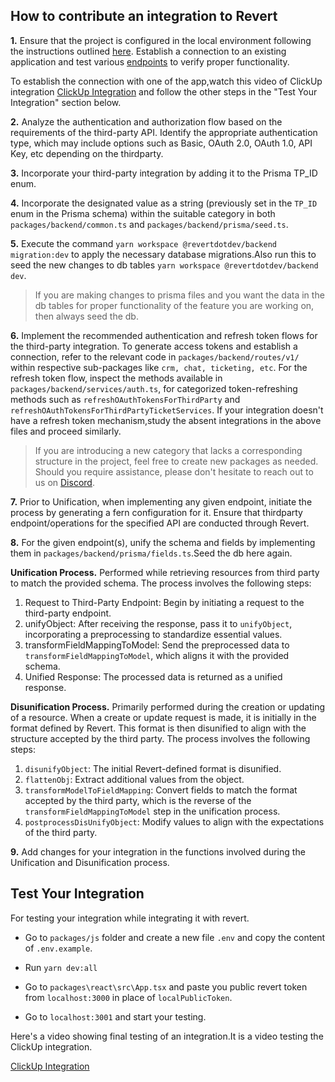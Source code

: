 ## How to contribute an integration to Revert

**1.** Ensure that the project is configured in the local environment following the instructions outlined [here](https://github.com/revertinc/revert/blob/main/CONTRIBUTING.md). Establish a connection to an existing application and test various [endpoints](https://docs.revert.dev/api-reference) to verify proper functionality.

To establish the connection with one of the app,watch this video of ClickUp integration [ClickUp Integration](https://www.loom.com/share/1d8947425bcc49af89f210555a50f441?sid=51ad2d45-514a-4536-ac62-772a069cb4a7) and follow the other steps in the "Test Your Integration" section below.

**2.** Analyze the authentication and authorization flow based on the requirements of the third-party API. Identify the appropriate authentication type, which may include options such as Basic, OAuth 2.0, OAuth 1.0, API Key, etc depending on the thirdparty.

**3.** Incorporate your third-party integration by adding it to the Prisma TP_ID enum.

**4.** Incorporate the designated value as a string (previously set in the `TP_ID` enum in the Prisma schema) within the suitable category in both `packages/backend/common.ts` and `packages/backend/prisma/seed.ts`.

**5.** Execute the command `yarn workspace @revertdotdev/backend migration:dev` to apply the necessary database migrations.Also run this to seed the new changes to db tables `yarn workspace @revertdotdev/backend dev`.

> If you are making changes to prisma files and you want the data in the db tables for proper functionality of the feature you are working on, then always seed the db.

**6.** Implement the recommended authentication and refresh token flows for the third-party integration. To generate access tokens and establish a connection, refer to the relevant code in `packages/backend/routes/v1/` within respective sub-packages like `crm, chat, ticketing, etc`. For the refresh token flow, inspect the methods available in `packages/backend/services/auth.ts`, for categorized token-refreshing methods such as `refreshOAuthTokensForThirdParty` and `refreshOAuthTokensForThirdPartyTicketServices`.
If your integration doesn't have a refresh token mechanism,study the absent integrations in the above files and proceed similarly.

> If you are introducing a new category that lacks a corresponding structure in the project, feel free to create new packages as needed. Should you require assistance, please don't hesitate to reach out to us on [Discord](<(https://discord.gg/q5K5cRhymW)>).

**7.** Prior to Unification, when implementing any given endpoint, initiate the process by generating a fern configuration for it. Ensure that thirdparty endpoint/operations for the specified API are conducted through Revert.

**8.** For the given endpoint(s), unify the schema and fields by implementing them in `packages/backend/prisma/fields.ts`.Seed the db here again.

**Unification Process.** Performed while retrieving resources from third party to match the provided schema. The process involves the following steps:

1. Request to Third-Party Endpoint: Begin by initiating a request to the third-party endpoint.
2. unifyObject: After receiving the response, pass it to `unifyObject`, incorporating a preprocessing to standardize essential values.
3. transformFieldMappingToModel: Send the preprocessed data to `transformFieldMappingToModel`, which aligns it with the provided schema.
4. Unified Response: The processed data is returned as a unified response.

**Disunification Process.** Primarily performed during the creation or updating of a resource. When a create or update request is made, it is initially in the format defined by Revert. This format is then disunified to align with the structure accepted by the third party. The process involves the following steps:

1. `disunifyObject`: The initial Revert-defined format is disunified.
2. `flattenObj`: Extract additional values from the object.
3. `transformModelToFieldMapping`: Convert fields to match the format accepted by the third party, which is the reverse of the `transformFieldMappingToModel` step in the unification process.
4. `postprocessDisUnifyObject`: Modify values to align with the expectations of the third party.

**9.** Add changes for your integration in the functions involved during the Unification and Disunification process.

## Test Your Integration

For testing your integration while integrating it with revert.

-   Go to `packages/js` folder and create a new file `.env` and copy the content of `.env.example`.

-   Run `yarn dev:all`

- Go to `packages\react\src\App.tsx` and paste you public revert token from `localhost:3000` in place of `localPublicToken`.

-   Go to `localhost:3001` and start your testing.

Here's a video showing final testing of an integration.It is a video testing the ClickUp integration.

[ClickUp Integration](https://www.loom.com/share/1d8947425bcc49af89f210555a50f441?sid=51ad2d45-514a-4536-ac62-772a069cb4a7)
